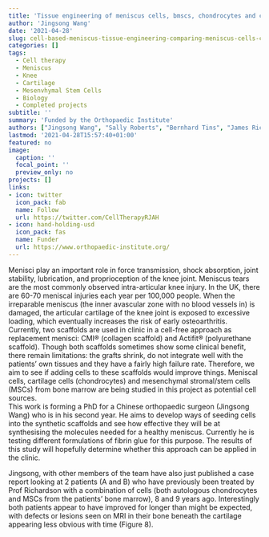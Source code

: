 ```yaml
---
title: 'Tissue engineering of meniscus cells, bmscs, chondrocytes and co-cultures on a scaffolds'
author: 'Jingsong Wang'
date: '2021-04-28'
slug: cell-based-meniscus-tissue-engineering-comparing-meniscus-cells-chondrocytes-bmscs-and-co-cultures-on-synthetic-scaffolds
categories: []
tags:
  - Cell therapy
  - Meniscus
  - Knee
  - Cartilage
  - Mesenvhymal Stem Cells
  - Biology
  - Completed projects
subtitle: ''
summary: 'Funded by the Orthopaedic Institute'
authors: ["Jingsong Wang", "Sally Roberts", "Bernhard Tins", "James Richardson", "Karina Wright"]
lastmod: '2021-04-28T15:57:40+01:00'
featured: no
image:
  caption: ''
  focal_point: ''
  preview_only: no
projects: []
links:
- icon: twitter
  icon_pack: fab
  name: Follow
  url: https://twitter.com/CellTherapyRJAH
- icon: hand-holding-usd
  icon_pack: fas
  name: Funder
  url: https://www.orthopaedic-institute.org/
---
```


Menisci play an important role in force transmission, shock absorption, joint stability, lubrication, and proprioception of the knee joint. 
Meniscus tears are the most commonly observed intra-articular knee injury. In the UK, there are 60-70 meniscal injuries each year per 100,000 people. 
When the irreparable meniscus (the inner avascular zone with no blood vessels in) is damaged, the articular cartilage of the knee joint is exposed to excessive loading, which eventually increases the risk of early osteoarthritis. 
Currently, two scaffolds are used in clinic in a cell-free approach as replacement menisci: CMI® (collagen scaffold) and Actifit® (polyurethane scaffold). 
Though both scaffolds sometimes show some clinical benefit, there remain limitations: the grafts shrink, do not integrate well with the patients' own tissues and they have a fairly high failure rate. 
Therefore, we aim to see if adding cells to these scaffolds would improve things. Meniscal cells, cartilage cells (chondrocytes) and mesenchymal stromal/stem cells (MSCs) from bone marrow are being studied in this project as potential cell sources.  
This work is forming a PhD for a Chinese orthopaedic surgeon (Jingsong Wang) who is in his second year. 
He aims to develop ways of seeding cells into the synthetic scaffolds and see how effective they will be at synthesising the molecules needed for a healthy meniscus. 
Currently he is testing different formulations of fibrin glue for this purpose. 
The results of this study will hopefully determine whether this approach can be applied in the clinic.

Jingsong, with other members of the team have also just published a case report looking at 2 patients (A and B) who have previously been treated by Prof Richardson with a combination of cells (both autologous chondrocytes and MSCs from the patients' bone marrow), 8 and 9 years ago.
Interestingly both patients appear to have improved for longer than might be expected, with defects or lesions seen on MRI in their bone beneath the cartilage appearing less obvious with time (Figure 8).
